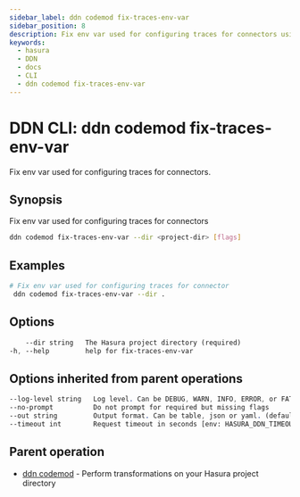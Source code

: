 ```yaml
---
sidebar_label: ddn codemod fix-traces-env-var
sidebar_position: 8
description: Fix env var used for configuring traces for connectors using the DDN CLI
keywords:
  - hasura
  - DDN
  - docs
  - CLI
  - ddn codemod fix-traces-env-var
---
```


# DDN CLI: ddn codemod fix-traces-env-var

Fix env var used for configuring traces for connectors.

## Synopsis

Fix env var used for configuring traces for connectors

```bash
ddn codemod fix-traces-env-var --dir <project-dir> [flags]
```

## Examples

```bash
# Fix env var used for configuring traces for connector
 ddn codemod fix-traces-env-var --dir .
```

## Options

```sass
    --dir string   The Hasura project directory (required)
-h, --help         help for fix-traces-env-var
```

## Options inherited from parent operations

```sass
--log-level string   Log level. Can be DEBUG, WARN, INFO, ERROR, or FATAL. (default "INFO")
--no-prompt          Do not prompt for required but missing flags
--out string         Output format. Can be table, json or yaml. (default "table")
--timeout int        Request timeout in seconds [env: HASURA_DDN_TIMEOUT] (default 100)
```

## Parent operation

- [ddn codemod](/cli/commands/ddn_codemod) - Perform transformations on your Hasura project directory
